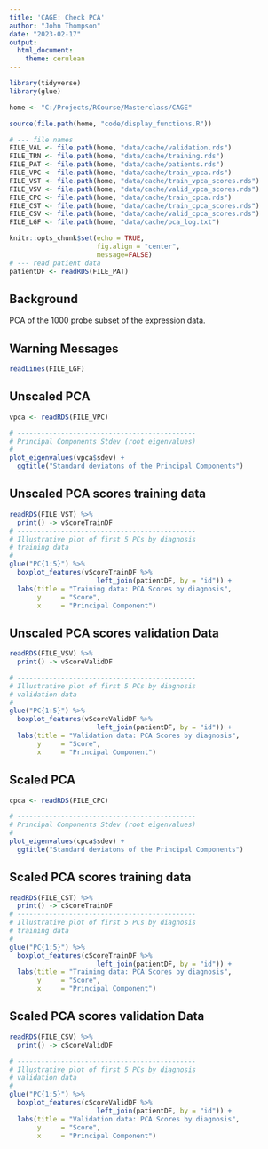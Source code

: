```yaml
---
title: 'CAGE: Check PCA'
author: "John Thompson"
date: "2023-02-17"
output: 
  html_document:
    theme: cerulean
---
```


```r
library(tidyverse)
library(glue)

home <- "C:/Projects/RCourse/Masterclass/CAGE"

source(file.path(home, "code/display_functions.R"))

# --- file names
FILE_VAL <- file.path(home, "data/cache/validation.rds")
FILE_TRN <- file.path(home, "data/cache/training.rds")
FILE_PAT <- file.path(home, "data/cache/patients.rds")
FILE_VPC <- file.path(home, "data/cache/train_vpca.rds")
FILE_VST <- file.path(home, "data/cache/train_vpca_scores.rds")
FILE_VSV <- file.path(home, "data/cache/valid_vpca_scores.rds")
FILE_CPC <- file.path(home, "data/cache/train_cpca.rds")
FILE_CST <- file.path(home, "data/cache/train_cpca_scores.rds")
FILE_CSV <- file.path(home, "data/cache/valid_cpca_scores.rds")
FILE_LGF <- file.path(home, "data/cache/pca_log.txt")

knitr::opts_chunk$set(echo = TRUE, 
                      fig.align = "center",
                      message=FALSE)
# --- read patient data
patientDF <- readRDS(FILE_PAT)
```

## Background

PCA of the 1000 probe subset of the expression data.

## Warning Messages

```r
readLines(FILE_LGF)
```

## Unscaled PCA

```r
vpca <- readRDS(FILE_VPC)

# ---------------------------------------------
# Principal Components Stdev (root eigenvalues)
#
plot_eigenvalues(vpca$sdev) +
  ggtitle("Standard deviatons of the Principal Components")
```

## Unscaled PCA scores training data

```r
readRDS(FILE_VST) %>%
  print() -> vScoreTrainDF
# ---------------------------------------------
# Illustrative plot of first 5 PCs by diagnosis
# training data
#
glue("PC{1:5}") %>%
  boxplot_features(vScoreTrainDF %>%
                      left_join(patientDF, by = "id")) +
  labs(title = "Training data: PCA Scores by diagnosis",
       y     = "Score",
       x     = "Principal Component")
```

## Unscaled PCA scores validation Data

```r
readRDS(FILE_VSV) %>%
  print() -> vScoreValidDF

# ---------------------------------------------
# Illustrative plot of first 5 PCs by diagnosis
# validation data
#
glue("PC{1:5}") %>%
  boxplot_features(vScoreValidDF %>%
                      left_join(patientDF, by = "id")) +
  labs(title = "Validation data: PCA Scores by diagnosis",
       y     = "Score",
       x     = "Principal Component")
```

## Scaled PCA

```r
cpca <- readRDS(FILE_CPC)

# ---------------------------------------------
# Principal Components Stdev (root eigenvalues)
#
plot_eigenvalues(cpca$sdev) +
  ggtitle("Standard deviatons of the Principal Components")
```

## Scaled PCA scores training data

```r
readRDS(FILE_CST) %>%
  print() -> cScoreTrainDF
# ---------------------------------------------
# Illustrative plot of first 5 PCs by diagnosis
# training data
#
glue("PC{1:5}") %>%
  boxplot_features(cScoreTrainDF %>%
                      left_join(patientDF, by = "id")) +
  labs(title = "Training data: PCA Scores by diagnosis",
       y     = "Score",
       x     = "Principal Component")
```

## Scaled PCA scores validation Data

```r
readRDS(FILE_CSV) %>%
  print() -> cScoreValidDF

# ---------------------------------------------
# Illustrative plot of first 5 PCs by diagnosis
# validation data
#
glue("PC{1:5}") %>%
  boxplot_features(cScoreValidDF %>%
                      left_join(patientDF, by = "id")) +
  labs(title = "Validation data: PCA Scores by diagnosis",
       y     = "Score",
       x     = "Principal Component")
```


